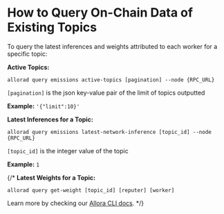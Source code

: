 # How to Query On-Chain Data of Existing Topics

To query the latest inferences and weights attributed to each worker for a specific topic:

**Active Topics:**

```
allorad query emissions active-topics [pagination] --node {RPC_URL}
```

`[pagination]` is the json key-value pair of the limit of topics outputted

**Example:** `'{"limit":10}'`

**Latest Inferences for a Topic:**

```
allorad query emissions latest-network-inference [topic_id] --node {RPC_URL}
```

`[topic_id]` is the integer value of the topic

**Example:** `1`


{/* **Latest Weights for a Topic:**

```
allorad query get-weight [topic_id] [reputer] [worker]
```

Learn more by checking our [Allora CLI docs](../learn/cli). */}